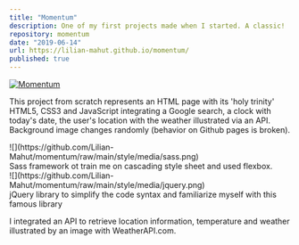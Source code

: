 ```yaml
---
title: "Momentum"
description: One of my first projects made when I started. A classic!
repository: momentum
date: "2019-06-14"
url: https://lilian-mahut.github.io/momentum/
published: true
---
```


[![Momentum](https://github.com/Lilian-Mahut/momentum/raw/main/style/media/animation.gif "Momentum")](lilian-mahut.github.io/momentum/)

This project from scratch represents an HTML page with its 'holy trinity' HTML5, CSS3 and JavaScript integrating a Google search, a clock with today's date, the user's location with the weather illustrated via an API.
Background image changes randomly (behavior on Github pages is broken).

<div style={{ display: "flex", justifyContent: "center" }}>
  ![](https://github.com/Lilian-Mahut/momentum/raw/main/style/media/sass.png)
</div>
Sass framework ot train me on cascading style sheet and used flexbox.

<div style={{ display: "flex", justifyContent: "center" }}>
  ![](https://github.com/Lilian-Mahut/momentum/raw/main/style/media/jquery.png)
</div>
jQuery library to simplify the code syntax and familiarize myself with this famous
library

I integrated an API to retrieve location information, temperature and weather illustrated by an image with WeatherAPI.com.
